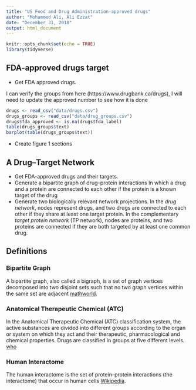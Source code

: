 ```yaml
---
title: "US Food and Drug Administration-approved drugs"
author: "Mohammed Ali, Ali Ezzat"
date: "December 31, 2018"
output: html_document
---
```


```r
knitr::opts_chunk$set(echo = TRUE)
library(tidyverse)
```

## FDA-approved drugs target
- Get FDA approved drugs.

I can verify the groups from here (https://www.drugbank.ca/drugs), I will need to update the approved number to see how it is done
```r
drugs <- read_csv("data/drugs.csv")
drugs_groups <- read_csv("data/drug_groups.csv")
drugs$fda_approved <- is.na(drugs$fda_label)
table(drugs_groups$text)
barplot(table(drugs_groups$text))
```


- Create figure 1 sections

## A Drug–Target Network
- Get FDA-approved drugs and their targets.
- Generate a bipartite graph of drug–protein interactions
 In which a drug and a protein are connected to each other if the protein is a known target of the
drug
- Generate two biologically relevant network projections. 
 In the *drug network*, nodes represent drugs, and two drugs are connected to each other if they share at least one target protein.
 In the complementary *target protein network* (TP network), nodes are proteins, and two proteins
are connected if they are both targeted by at least one common drug.

## Definitions
### Bipartite Graph
A bipartite graph, also called a bigraph, is a set of graph vertices decomposed into two disjoint sets such that no two graph vertices within the same set are adjacent [mathworld](http://mathworld.wolfram.com/BipartiteGraph.html). 

### Anatomical Therapeutic Chemical (ATC) 
In the Anatomical Therapeutic Chemical (ATC) classification system, the active substances are divided into different groups according to the organ or system on which they act and their therapeutic, pharmacological and chemical properties. 
Drugs are classified in groups at five different levels. [who](https://www.who.int/medicines/regulation/medicines-safety/toolkit_atc/en/)

### Human Interactome
The human interactome is the set of protein–protein interactions (the interactome) that occur in human cells [Wikipedia](https://en.wikipedia.org/wiki/Human_interactome).